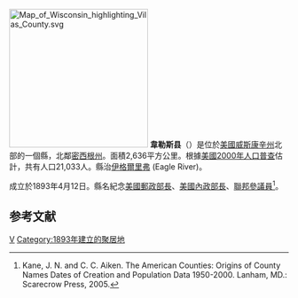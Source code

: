 {{noteTA
|T=zh-hans:韦勒斯县 (威斯康辛州);zh-hk:韋勒斯縣 (威斯康辛州);zh-tw:韋勒斯郡 (威斯康辛州);
|1=zh-hans:县;zh-hk:縣;zh-tw:郡;
}}
[[File:Map_of_Wisconsin_highlighting_Vilas_County.svg|250px]]
'''韋勒斯县'''（{{lang-en|Vilas County}}）是位於[[美國|美國]][[威斯康辛州|威斯康辛州]]北部的一個縣，北鄰[[密西根州|密西根州]]。面積2,636平方公里。根據[[美國2000年人口普查|美國2000年人口普查]]估計，共有人口21,033人。縣治[[伊格爾里弗_(威斯康辛州)|伊格爾里弗]] (Eagle River)。

成立於1893年4月12日。縣名紀念[[美國郵政部長|美國郵政部長]]、[[美國內政部長|美國內政部長]]、[[美國參議院|聯邦參議員]]{{tsl|en|William Vilas||威廉·F·韋勒斯}}<ref>Kane, J. N. and C. C. Aiken. The American Counties: Origins of County Names Dates of Creation and Population Data 1950-2000. Lanham, MD.: Scarecrow Press, 2005.</ref>。

==参考文献==
<div class="references-small">
<references />
</div>
{{Wisconsin-stub}}
[[Category:威斯康辛州行政區劃|V]]
[[Category:1893年建立的聚居地|Category:1893年建立的聚居地]]
